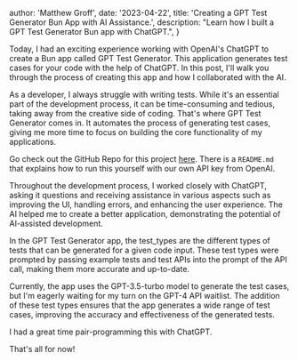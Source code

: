 
  author: 'Matthew Groff',
  date: '2023-04-22',
  title: 'Creating a GPT Test Generator Bun App with AI Assistance.',
  description: "Learn how I built a GPT Test Generator Bun app with ChatGPT.",
}


Today, I had an exciting experience working with OpenAI's ChatGPT to create a Bun app called GPT Test Generator. This application generates test cases for your code with the help of ChatGPT. In this post, I'll walk you through the process of creating this app and how I collaborated with the AI.

As a developer, I always struggle with writing tests. While it's an essential part of the development process, it can be time-consuming and tedious, taking away from the creative side of coding. That's where GPT Test Generator comes in. It automates the process of generating test cases, giving me more time to focus on building the core functionality of my applications.

Go check out the GitHub Repo for this project [here](https://github.com/mattlgroff/gpt-test-generator). There is a `README.md` that explains how to run this yourself with our own API key from OpenAI.

Throughout the development process, I worked closely with ChatGPT, asking it questions and receiving assistance in various aspects such as improving the UI, handling errors, and enhancing the user experience. The AI helped me to create a better application, demonstrating the potential of AI-assisted development.

In the GPT Test Generator app, the test_types are the different types of tests that can be generated for a given code input. These test types were prompted by passing example tests and test APIs into the prompt of the API call, making them more accurate and up-to-date.

Currently, the app uses the GPT-3.5-turbo model to generate the test cases, but I'm eagerly waiting for my turn on the GPT-4 API waitlist. The addition of these test types ensures that the app generates a wide range of test cases, improving the accuracy and effectiveness of the generated tests.

I had a great time pair-programming this with ChatGPT. 

That's all for now!